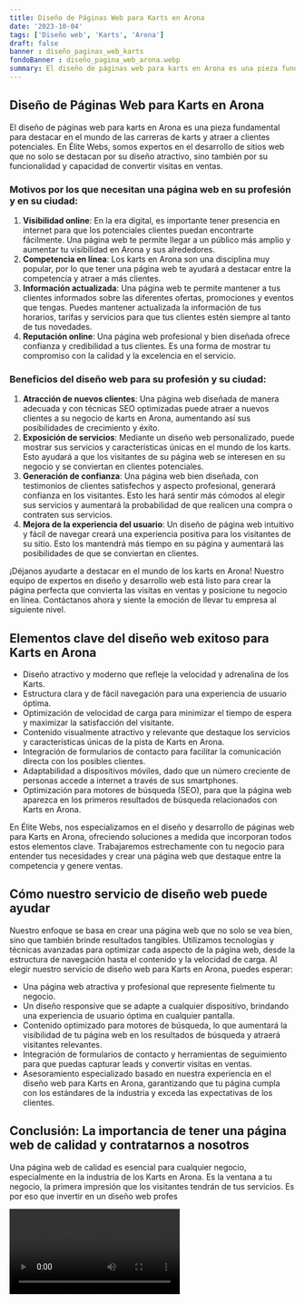 ```yaml
---
title: Diseño de Páginas Web para Karts en Arona
date: '2023-10-04'
tags: ['Diseño web', 'Karts', 'Arona']
draft: false
banner : diseño_paginas_web_karts
fondoBanner : diseño_pagina_web_arona.webp
summary: El diseño de páginas web para karts en Arona es una pieza fundamental para destacar en el mundo de las carreras de karts y atraer a clientes potenciales. En Élite Webs, somos expertos en el desarrollo de sitios web que no solo se destacan por su diseño atractivo, sino también por su funcionalidad y capacidad de convertir visitas en ventas.
---
```


## Diseño de Páginas Web para Karts en Arona

El diseño de páginas web para karts en Arona es una pieza fundamental para destacar en el mundo de las carreras de karts y atraer a clientes potenciales. En Élite Webs, somos expertos en el desarrollo de sitios web que no solo se destacan por su diseño atractivo, sino también por su funcionalidad y capacidad de convertir visitas en ventas.

### Motivos por los que necesitan una página web en su profesión y en su ciudad:

1. **Visibilidad online**: En la era digital, es importante tener presencia en internet para que los potenciales clientes puedan encontrarte fácilmente. Una página web te permite llegar a un público más amplio y aumentar tu visibilidad en Arona y sus alrededores.
2. **Competencia en línea**: Los karts en Arona son una disciplina muy popular, por lo que tener una página web te ayudará a destacar entre la competencia y atraer a más clientes.
3. **Información actualizada**: Una página web te permite mantener a tus clientes informados sobre las diferentes ofertas, promociones y eventos que tengas. Puedes mantener actualizada la información de tus horarios, tarifas y servicios para que tus clientes estén siempre al tanto de tus novedades.
4. **Reputación online**: Una página web profesional y bien diseñada ofrece confianza y credibilidad a tus clientes. Es una forma de mostrar tu compromiso con la calidad y la excelencia en el servicio.

### Beneficios del diseño web para su profesión y su ciudad:

1. **Atracción de nuevos clientes**: Una página web diseñada de manera adecuada y con técnicas SEO optimizadas puede atraer a nuevos clientes a su negocio de karts en Arona, aumentando así sus posibilidades de crecimiento y éxito.
2. **Exposición de servicios**: Mediante un diseño web personalizado, puede mostrar sus servicios y características únicas en el mundo de los karts. Esto ayudará a que los visitantes de su página web se interesen en su negocio y se conviertan en clientes potenciales.
3. **Generación de confianza**: Una página web bien diseñada, con testimonios de clientes satisfechos y aspecto profesional, generará confianza en los visitantes. Esto les hará sentir más cómodos al elegir sus servicios y aumentará la probabilidad de que realicen una compra o contraten sus servicios.
4. **Mejora de la experiencia del usuario**: Un diseño de página web intuitivo y fácil de navegar creará una experiencia positiva para los visitantes de su sitio. Esto los mantendrá más tiempo en su página y aumentará las posibilidades de que se conviertan en clientes.

¡Déjanos ayudarte a destacar en el mundo de los karts en Arona! Nuestro equipo de expertos en diseño y desarrollo web está listo para crear la página perfecta que convierta las visitas en ventas y posicione tu negocio en línea. Contáctanos ahora y siente la emoción de llevar tu empresa al siguiente nivel.

<GifSeo />

<Cta />

## Elementos clave del diseño web exitoso para Karts en Arona

- Diseño atractivo y moderno que refleje la velocidad y adrenalina de los Karts.
- Estructura clara y de fácil navegación para una experiencia de usuario óptima.
- Optimización de velocidad de carga para minimizar el tiempo de espera y maximizar la satisfacción del visitante.
- Contenido visualmente atractivo y relevante que destaque los servicios y características únicas de la pista de Karts en Arona.
- Integración de formularios de contacto para facilitar la comunicación directa con los posibles clientes.
- Adaptabilidad a dispositivos móviles, dado que un número creciente de personas accede a internet a través de sus smartphones.
- Optimización para motores de búsqueda (SEO), para que la página web aparezca en los primeros resultados de búsqueda relacionados con Karts en Arona.

En Élite Webs, nos especializamos en el diseño y desarrollo de páginas web para Karts en Arona, ofreciendo soluciones a medida que incorporan todos estos elementos clave. Trabajaremos estrechamente con tu negocio para entender tus necesidades y crear una página web que destaque entre la competencia y genere ventas.

## Cómo nuestro servicio de diseño web puede ayudar

Nuestro enfoque se basa en crear una página web que no solo se vea bien, sino que también brinde resultados tangibles. Utilizamos tecnologías y técnicas avanzadas para optimizar cada aspecto de la página web, desde la estructura de navegación hasta el contenido y la velocidad de carga. Al elegir nuestro servicio de diseño web para Karts en Arona, puedes esperar:

- Una página web atractiva y profesional que represente fielmente tu negocio.
- Un diseño responsive que se adapte a cualquier dispositivo, brindando una experiencia de usuario óptima en cualquier pantalla.
- Contenido optimizado para motores de búsqueda, lo que aumentará la visibilidad de tu página web en los resultados de búsqueda y atraerá visitantes relevantes.
- Integración de formularios de contacto y herramientas de seguimiento para que puedas capturar leads y convertir visitas en ventas.
- Asesoramiento especializado basado en nuestra experiencia en el diseño web para Karts en Arona, garantizando que tu página cumpla con los estándares de la industria y exceda las expectativas de los clientes.

## Conclusión: La importancia de tener una página web de calidad y contratarnos a nosotros

Una página web de calidad es esencial para cualquier negocio, especialmente en la industria de los Karts en Arona. Es la ventana a tu negocio, la primera impresión que los visitantes tendrán de tus servicios. Es por eso que invertir en un diseño web profes

<Video />

<CtaBot job='Karts' city='Arona'/>

<Gmaps query='Arona+españa+maps' />
